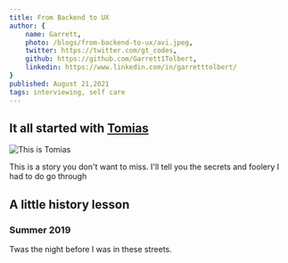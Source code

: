```yaml
---
title: From Backend to UX
author: {
	name: Garrett,
	photo: /blogs/from-backend-to-ux/avi.jpeg,
	twitter: https://twitter.com/gt_codes,
	github: https://github.com/Garrett1Tolbert,
	linkedin: https://www.linkedin.com/in/garretttolbert/
}
published: August 21,2021
tags: interviewing, self care
---
```


## It all started with [Tomias](https://twitter.com/jack)

![This is Tomias](https://images.unsplash.com/photo-1629083415561-5fb3f129877b?ixid=MnwxMjA3fDB8MHxlZGl0b3JpYWwtZmVlZHw0fHx8ZW58MHx8fHw%3D&ixlib=rb-1.2.1&auto=format&fit=crop&w=1400&q=60)

This is a story you don't want to miss. I'll tell you the secrets and foolery I had to do go through

## A little history lesson

### Summer 2019

Twas the night before I was in these streets.
